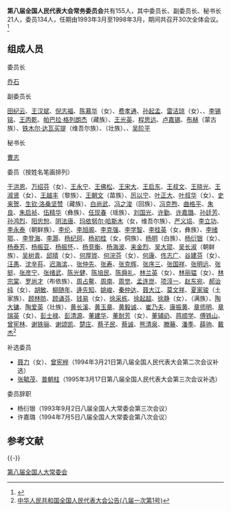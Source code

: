 {{noteTA
|1=于洪恩
|2=zh-hans:楚庄; zh-hant:楚莊
}}
'''第八届全国人民代表大会常务委员会'''共有155人，其中委员长、副委员长、秘书长21人，委员134人，任期由1993年3月至1998年3月，期间共召开30次全体会议。<ref>{{cite news|title=第八届全国人大常委会|url=http://news.xinhuanet.com/ziliao/2003-02/26/content_745480_8.htm|accessdate=2013-05-15|newspaper=新华网|deadurl=yes|archiveurl=https://web.archive.org/web/20140430190158/http://news.xinhuanet.com/ziliao/2003-02/26/content_745480_8.htm|archivedate=2014-04-30}}</ref>

== 组成人员 ==
;委员长
[[乔石|乔石]]

;副委员长
[[田纪云|田纪云]]、[[王汉斌|王汉斌]]、[[倪志福|倪志福]]、[[陈慕华|陈慕华]]（女）、[[费孝通|费孝通]]、[[孙起孟|孙起孟]]、[[雷洁琼|雷洁琼]]（女）、{{Box|[[秦基伟|秦基伟]]}}、[[李锡铭|李锡铭]]、[[王丙乾|王丙乾]]、[[帕巴拉·格列朗杰|帕巴拉·格列朗杰]]（藏族）、[[王光英|王光英]]、[[程思远|程思远]]、[[卢嘉锡|卢嘉锡]]、[[布赫|布赫]]（蒙古族）、[[铁木尔·达瓦买提|铁木尔·达瓦买提]]（维吾尔族）、{{Box|[[甘苦|甘苦]]}}（壮族）、{{Box|[[李沛瑶|李沛瑶]]}}、[[吴阶平|吴阶平]]

;秘书长
[[曹志_(中共)|曹志]]

;委员（按姓名笔画排列）
[[于洪恩|于洪恩]]、[[万绍芬|万绍芬]]（女）、[[王永宁|王永宁]]、[[王佛松|王佛松]]、[[王宋大|王宋大]]、[[王启东|王启东]]、[[王叔文_(法学家)|王叔文]]、[[王晓光_(1924年)|王晓光]]、[[王淑贤|王淑贤]]（女）、[[王越丰|王越丰]]（黎族）、[[王朝文|王朝文]]（苗族）、[[厉以宁|厉以宁]]、[[叶正大|叶正大]]、[[叶叔华|叶叔华]]（女）、[[史来贺|史来贺]]、[[生钦·洛桑坚赞|生钦·洛桑坚赞]]（藏族）、[[白尚武|白尚武]]、[[冯之浚|冯之浚]]（回族）、[[冯克煦|冯克煦]]、[[曲格平|曲格平]]、[[朱良_(1924年)|朱良]]、[[朱启祯|朱启祯]]、[[伍精华|伍精华]]（彝族）、[[任现春|任现春]]（瑶族）、[[刘国光_(经济学家)|刘国光]]、[[许勤_(1928年)|许勤]]、[[许嘉璐|许嘉璐]]、[[孙廷芳|孙廷芳]]、[[孙鸿烈|孙鸿烈]]、[[阳忠恕|阳忠恕]]、[[阴法唐|阴法唐]]、[[玛依努尔·哈斯木|玛依努尔·哈斯木]]（女，维吾尔族）、[[严义埙|严义埙]]、[[李立功_(1925年)|李立功]]、[[李永泰|李永泰]]（朝鲜族）、[[李伦|李伦]]、[[李旭阁|李旭阁]]、[[李克强|李克强]]、[[李学智_(1923年)|李学智]]、[[李桂英|李桂英]]（女，彝族）、[[李绪鄂|李绪鄂]]、{{Box|[[李森茂|李森茂]]}}、[[李登海|李登海]]、[[李灏_(1926年)|李灏]]、[[杨纪珂|杨纪珂]]、[[杨初桂|杨初桂]]（女，侗族）、[[杨明_(白族)|杨明]]（白族）、[[杨衍银|杨衍银]]（女）、[[杨泰芳|杨泰芳]]、[[杨振亚_(1928年)|杨振亚]]、[[杨振怀|杨振怀]]、{{Box|[[杨烈宇|杨烈宇]]}}、[[杨竞衡|杨竞衡]]、[[杨海波|杨海波]]、[[来金烈|来金烈]]、[[吴大琨|吴大琨]]、[[吴长淑|吴长淑]]（朝鲜族）、[[吴树青|吴树青]]、[[邱晴|邱晴]]（女）、[[何厚铧|何厚铧]]、[[何浣芬|何浣芬]]（女）、[[何康|何康]]、[[佟志广|佟志广]]、[[谷建芬|谷建芬]]（女）、[[汪愚|汪愚]]、[[沈辛荪|沈辛荪]]、[[迟海滨|迟海滨]]、{{Box|[[张文华|张文华]]}}、[[张仲先|张仲先]]、[[张寿_(1930年)|张寿]]、[[张克辉|张克辉]]、[[张序三|张序三]]、[[张国祥_(全国政协)|张国祥]]、[[张明远|张明远]]、[[张挺_(部长)|张挺]]、[[张彦宁|张彦宁]]、[[张绪武|张绪武]]、[[陈光健_(1928年)|陈光健]]、[[陈培民|陈培民]]、[[陈舜礼|陈舜礼]]、[[林兰英|林兰英]]（女）、[[林丽韫|林丽韫]]（女）、[[林宗棠|林宗棠]]、[[罗尚才|罗尚才]]（布依族）、[[周占鳌|周占鳌]]、[[周南_(新华社香港分社社长)|周南]]、[[周觉|周觉]]、[[孟连崑|孟连崑]]、[[项淳一|项淳一]]、[[赵东宛|赵东宛]]、[[郝诒纯|郝诒纯]]（女）、[[胡敏_(民革)|胡敏]]、[[柳随年|柳随年]]、[[逄先知|逄先知]]、[[姚峻_(政治人物)|姚峻]]、[[秦仲达|秦仲达]]、[[聂大江|聂大江]]、[[莫文祥|莫文祥]]、[[夏家骏|夏家骏]]（土家族）、[[顾林昉|顾林昉]]、[[顾诵芬|顾诵芬]]、[[钱易|钱易]]（女）、[[徐采栋|徐采栋]]、[[徐起超|徐起超]]、[[徐静|徐静]]（女）、{{Box|[[爱新觉罗·溥杰|爱新觉罗·溥杰]]}}（满族）、[[陶大镛|陶大镛]]、[[陶爱英|陶爱英]]（壮族）、[[黄长溪|黄长溪]]、[[黄玉章|黄玉章]]、[[黄毅诚|黄毅诚]]、{{Box|[[戚元靖|戚元靖]]}}、[[崔乃夫|崔乃夫]]、[[康振黄|康振黄]]、[[章师明|章师明]]、[[章瑞英|章瑞英]]（女）、[[彭士禄|彭士禄]]、[[彭清源|彭清源]]、[[董建华_(中医)|董建华]]、[[董耐芳|董耐芳]]（女）、[[董辅礽|董辅礽]]、[[蒋顺学|蒋顺学]]、[[傅铁山|傅铁山]]、[[曾宪林|曾宪林]]、[[谢铁骊|谢铁骊]]、[[谢颂凯|谢颂凯]]、[[楚庄|楚庄]]、[[蔡子民|蔡子民]]、[[蔡诚|蔡诚]]、[[熊清泉|熊清泉]]、[[滕藤|滕藤]]、[[潘季|潘季]]、[[薛驹|薛驹]]、[[戴杰|戴杰]]<ref>[http://www.npc.gov.cn/wxzl/gongbao/2000-12/28/content_5002909.htm 中华人民共和国全国人民代表大会公告(八届一次第1号)]</ref>

;补选委员
* [[聂力|聂力]]（女）、[[曾宪梓|曾宪梓]]（1994年3月21日第八届全国人民代表大会第二次会议补选）
* [[张毓茂|张毓茂]]、[[普朝柱|普朝柱]]（1995年3月17日第八届全国人民代表大会第三次会议补选）

;委员辞职
* 杨衍银（1993年9月2日八届全国人大常委会第三次会议）
* 许嘉璐（1994年7月5日八届全国人大常委会第八次会议）

== 参考文献 ==
{{Reflist}}

{{-}}
{{NPC}}

[[Category:第八届全国人大常委会|]]